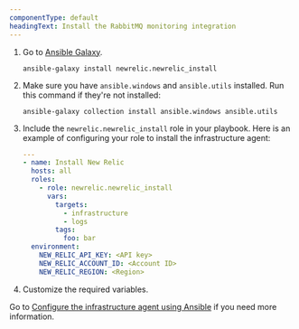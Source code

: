 ```yaml
---
componentType: default
headingText: Install the RabbitMQ monitoring integration
---
```


1. Go to [Ansible Galaxy](https://galaxy.ansible.com/newrelic/newrelic_install).

   ```shell
   ansible-galaxy install newrelic.newrelic_install
   ```

2. Make sure you have `ansible.windows` and `ansible.utils` installed. Run this command if they're not installed:

   ```shell
   ansible-galaxy collection install ansible.windows ansible.utils
   ```

3. Include the `newrelic.newrelic_install` role in your playbook. Here is an example of configuring your role to install the infrastructure agent:

   ```yml
   ---
   - name: Install New Relic
     hosts: all
     roles:
       - role: newrelic.newrelic_install
         vars:
           targets:
             - infrastructure
             - logs
           tags:
             foo: bar
     environment:
       NEW_RELIC_API_KEY: <API key>
       NEW_RELIC_ACCOUNT_ID: <Account ID>
       NEW_RELIC_REGION: <Region>
   ```

4. Customize the required variables.

Go to [Configure the infrastructure agent using Ansible](/docs/infrastructure/install-infrastructure-agent/config-management-tools/configure-infrastructure-agent-using-ansible/) if you need more information.
